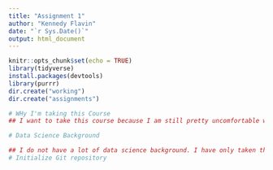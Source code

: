 ```yaml
---
title: "Assignment 1"
author: "Kennedy Flavin"
date: "`r Sys.Date()`"
output: html_document
---
```


```r
knitr::opts_chunk$set(echo = TRUE)
library(tidyverse)
install.packages(devtools)
library(purrr)
dir.create("working")
dir.create("assignments")

# WHy I'm taking this Course
## I want to take this course because I am still pretty uncomfortable with coding. I often have problems with saving all of the code and reading the code. I struggle with understanding it as well. I am not very comfortable with Github and would like to be comfortable. I would love to feel confident in my skills with R as well. 

# Data Science Background

## I do not have a lot of data science background. I have only taken the 206 course at Bren Hall. I have had few assignments in R. I didn't do the homework by myself, I often had someone else to help me. I'd like to try to be comfortable with doing it myself. 
# Initialize Git repository



```

